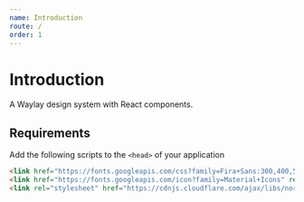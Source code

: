 ```yaml
---
name: Introduction
route: /
order: 1
---
```



# Introduction

A Waylay design system with React components.

## Requirements

Add the following scripts to the `<head>` of your application

```html
<link href="https://fonts.googleapis.com/css?family=Fira+Sans:300,400,500,600&amp;subset=latin-ext" rel="stylesheet">
<link href="https://fonts.googleapis.com/icon?family=Material+Icons" rel="stylesheet">
<link rel="stylesheet" href="https://cdnjs.cloudflare.com/ajax/libs/normalize/8.0.0/normalize.min.css" integrity="sha256-oSrCnRYXvHG31SBifqP2PM1uje7SJUyX0nTwO2RJV54=" crossorigin="anonymous" />
```
